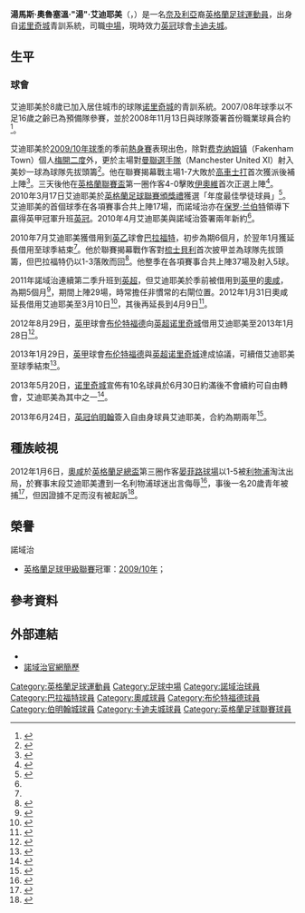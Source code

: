 {{noteTA|G1=足球|G2=FAcup|G3=EPL
|T=zh-hans:汤姆·阿德耶米; zh-hk:湯·艾迪耶美;
|1=zh-hans:汤姆; zh-hk:湯;
|2=zh-hans:阿德耶米; zh-hk:艾迪耶美;
|3=zh-hans:托马斯·奥卢塞温·"汤姆"·阿德耶米; zh-hk:湯馬斯·奧魯塞溫·"湯"·艾迪耶美;
|4=zh-hans:保罗·兰伯特; zh-hk:保羅·林拔;
}}
{{Infobox football biography 2
| playername          = 湯·艾迪耶美<br />''Tom Adeyemi''
| image               = [[File:Tom_Adeyemi_BCFC_2013.jpg|220px]]
| caption             = 
| fullname            = Thomas Oluseun Adeyemi
| dateofbirth         = {{birth date and age|1991|10|24|df=y}}
| cityofbirth         = [[諾里奇|諾里奇]]
| countryofbirth      = [[英格蘭|英格蘭]]
| height              = {{height|m=1.85}}
| position            = [[中場|中場]]
| currentclub         = [[卡迪夫城足球俱乐部|卡迪夫城]]
| clubnumber          = 18
| youthyears1         = 2000−2008
| youthclubs1         = [[诺里奇城足球俱乐部|诺里奇城]]
| years1              = 2008−2013
| clubs1              = [[诺里奇城足球俱乐部|诺里奇城]]
| caps1               = 11
| goals1              = 0
| years2              = 2010−2011 
| clubs2              = → [[布拉德福德城足球俱乐部|巴拉福特]] 
| caps2               = 34 
| goals2              = 5
| years3              = 2011−2012
| clubs3              = → [[奥尔德姆足球俱乐部|奧咸]] 
| caps3               = 36
| goals3              = 2
| years4              = 2012−2013
| clubs4              = → [[布伦特福德足球俱乐部|布伦特福德]] 
| caps4               = 30
| goals4              = 2
| years5              = 2013−2014
| clubs5              = [[伯明翰城足球俱乐部|伯明翰]]
| caps5               = 35
| goals5              = 1
| years6              = 2014−
| clubs6              = [[卡迪夫城足球俱乐部|卡迪夫城]]
| caps6               = 12
| goals6              = 1
| totalcaps           = 
| totalgoals          = 
| nationalyears1      = 
| nationalteam1       = 
| nationalcaps1       = 
| nationalgoals1      = 
| medaltemplates      = 
| club-update         = 2015年4月7日 (二) 08:14 (UTC)
| nationalteam-update = 
}}

'''湯馬斯·奧魯塞溫·"湯"·艾迪耶美'''（{{lang-en|'''Thomas Oluseun "Tom" Adeyemi'''}}，{{bd|1991年|10月24日|catIdx=Adeyemi, Tom}}）是一名[[奈及利亞|奈及利亞]]裔[[英格蘭|英格蘭]][[足球|足球]][[運動員|運動員]]，出身自[[诺里奇城足球俱乐部|诺里奇城]]青訓系統，司職[[中場|中場]]，現時效力[[英冠|英冠]]球會[[卡迪夫城足球俱乐部|卡迪夫城]]。

==生平==
===球會===
艾迪耶美於8歲已加入居住城市的球隊[[诺里奇城足球俱乐部|诺里奇城]]的青訓系統。2007/08年球季以不足16歲之齡已為預備隊參賽，並於2008年11月13日與球隊簽署首份職業球員合約<ref>{{cite news |language=en |url=http://www.canaries.co.uk/page/NewsDetails/0,,10355~1451114,00.html |title=ADEYEMI SIGNS PRO CONTRACT |publisher=[[诺里奇城足球俱乐部|''canaries.co.uk'']] |date=2008-11-13 |accessdate=2012-03-14 |deadurl=yes |archiveurl=https://web.archive.org/web/20120218140755/http://www.canaries.co.uk/page/NewsDetails/0,,10355~1451114,00.html |archivedate=2012年2月18日 |df= }}</ref>。

艾迪耶美於[[2009年至2010年英格蘭足球甲級聯賽|2009/10年球季]]的季前[[熱身賽|熱身賽]]表現出色，除對[[Fakenham_Town_F.C.|费克纳姆镇]]（Fakenham Town）個人[[梅開二度|梅開二度]]外，更於主場對[[曼徹斯特聯足球俱樂部|曼聯選手隊]]（Manchester United XI）射入美妙一球為球隊先拔頭籌<ref name="First Team Profiles">{{cite web |language=en |url=http://www.canaries.co.uk/page/ProfilesDetail/0,,10355~45814,00.html |title=First Team Profiles:Tom Adeyemi |publisher=[[诺里奇城足球俱乐部|''canaries.co.uk'']] |accessdate=2012-03-14 |deadurl=yes |archiveurl=https://web.archive.org/web/20120322121528/http://www.canaries.co.uk/page/ProfilesDetail/0,,10355~45814,00.html |archivedate=2012年3月22日 |df= }}</ref>。他在聯賽揭幕戰主場1-7大敗於[[科尔切斯特联足球俱乐部|高車士打]]首次獲派後補上陣<ref>{{cite news |language=en |url=http://news.bbc.co.uk/sport2/hi/football/eng_div_2/8186227.stm |title=Norwich 1-7 Colchester |publisher=''[[BBC_Sport|BBC Sport]]'' |date=2009-08-08 |accessdate=2012-03-14 |archive-date=2020-11-11 |archive-url=https://web.archive.org/web/20201111194817/http://news.bbc.co.uk/sport2/hi/football/eng_div_2/8186227.stm |dead-url=no }}</ref>。三天後他在[[英格蘭聯賽盃|英格蘭聯賽盃]]第一圈作客4-0擊敗[[约维尔足球俱乐部|伊奧維]]首次正選上陣<ref>{{cite news |language=en |url=http://news.bbc.co.uk/sport2/hi/football/league_cup/8190090.stm |title=Yeovil 0-4 Norwich |publisher=''[[BBC_Sport|BBC Sport]]'' |date=2009-08-11 |accessdate=2012-03-14 |archive-date=2020-05-03 |archive-url=https://web.archive.org/web/20200503032052/http://news.bbc.co.uk/sport2/hi/football/league_cup/8190090.stm |dead-url=no }}</ref>。2010年3月17日艾迪耶美於[[英格蘭足球聯賽頒獎禮#年度最佳學徒球員|英格蘭足球聯賽頒獎禮]]獲選「年度最佳學徒球員」<ref>{{cite news |language=en |url=http://www.canaries.co.uk/page/NewsDetails/0,,10355~1992492,00.html |title=ADEYEMI HONOURED AT LEAGUE AWARDS |publisher=[[诺里奇城足球俱乐部|''canaries.co.uk'']] |date=2010-03-17 |accessdate=2012-03-14 |deadurl=yes |archiveurl=https://web.archive.org/web/20120315232831/http://www.canaries.co.uk/page/NewsDetails/0,,10355~1992492,00.html |archivedate=2012年3月15日 |df= }}</ref>。艾迪耶美的首個球季在各項賽事合共上陣17場，而諾域治亦在[[保罗·兰伯特|保罗·兰伯特]]領導下贏得英甲冠軍升班[[英冠|英冠]]。2010年4月艾迪耶美與諾域治簽署兩年新約<ref name="First Team Profiles"/>。

2010年7月艾迪耶美獲借用到[[英乙|英乙]]球會[[布拉德福德城足球俱乐部|巴拉福特]]，初步為期6個月，於翌年1月獲延長借用至球季結束<ref name="First Team Profiles"/>。他於聯賽揭幕戰作客對[[谢斯伯利足球俱乐部|梳士貝利]]首次披甲並為球隊先拔頭籌，但巴拉福特仍以1-3落敗而回<ref>{{cite news |language=en |url=http://news.bbc.co.uk/sport2/hi/football/eng_div_3/8842794.stm |title=Shrewsbury 3-1 Bradford |publisher=''[[BBC_Sport|BBC Sport]]'' |date=2010-08-07 |accessdate=2012-03-14 |archive-date=2019-06-05 |archive-url=https://web.archive.org/web/20190605204720/http://news.bbc.co.uk/sport2/hi/football/eng_div_3/8842794.stm |dead-url=no }}</ref>。他整季在各項賽事合共上陣37場及射入5球。

2011年諾域治連續第二季升班到[[英超|英超]]，但艾迪耶美於季前被借用到[[英甲|英甲]]的[[奥尔德姆足球俱乐部|奧咸]]，為期5個月<ref>{{cite news |language=en |url=http://www.bbc.co.uk/sport/0/football/14740110 |title=Oldham Athletic swoop for Shefki Kuqi and Tom Adeyemi |publisher=''[[BBC_Sport|BBC Sport]]'' |date=2011-08-31 |accessdate=2012-03-14 |archive-date=2013-10-17 |archive-url=https://web.archive.org/web/20131017021030/http://www.bbc.co.uk/sport/0/football/14740110 |dead-url=no }}</ref>，期間上陣29場，時常擔任非慣常的右閘位置。2012年1月31日奧咸延長借用艾迪耶美至3月10日<ref>{{cite news |language=en |url=http://www.bbc.co.uk/sport/0/football/16824276 |title=Oldham Athletic prolong Tom Adeyemi loan from Norwich |publisher=''[[BBC_Sport|BBC Sport]]'' |date=2012-01-31 |accessdate=2012-03-14 |archive-date=2012-02-04 |archive-url=https://web.archive.org/web/20120204110914/http://www.bbc.co.uk/sport/0/football/16824276 |dead-url=no }}</ref>，其後再延長到4月9日<ref>{{cite news |language=en |url=http://www.canaries.co.uk/page/NewsDetails/0,,10355~2656953,00.html |title=ADEYEMI EXTENDS LATICS STAY |publisher=[[诺里奇城足球俱乐部|''canaries.co.uk'']] |date=2012-03-13 |accessdate=2012-03-14 |deadurl=yes |archiveurl=https://web.archive.org/web/20120315183524/http://www.canaries.co.uk/page/NewsDetails/0,,10355~2656953,00.html |archivedate=2012年3月15日 |df= }}</ref>。

2012年8月29日，[[英甲|英甲]]球會[[布伦特福德足球俱乐部|布伦特福德]]向[[英超|英超]][[诺里奇城足球俱乐部|诺里奇城]]借用艾迪耶美至2013年1月28日<ref>{{cite news |language=en |url=http://www.bbc.co.uk/sport/0/football/19410589 |title=Brentford sign Jake Bidwell and Tom Adeyemi on loan |publisher=''[[BBC_Sport|BBC Sport]]'' |date=2012-08-29 |accessdate=2013-06-01 |archive-date=2013-10-17 |archive-url=https://web.archive.org/web/20131017021028/http://www.bbc.co.uk/sport/0/football/19410589 |dead-url=no }}</ref>。

2013年1月29日，[[英甲|英甲]]球會[[布伦特福德足球俱乐部|布伦特福德]]與[[英超|英超]][[诺里奇城足球俱乐部|诺里奇城]]達成協議，可續借艾迪耶美至球季結朿<ref>{{cite news |language=en |url=http://www.brentfordfc.co.uk/news/article/adeyemi-loan-extended-29.01.13-626748.aspx |title=Tom to stay at Griffin Park for rest of season |publisher=''brentfordfc.co.uk'' |date=2013-01-29 |accessdate=2013-06-01 |archive-date=2017-02-18 |archive-url=https://web.archive.org/web/20170218063135/http://www.brentfordfc.co.uk/news/article/adeyemi-loan-extended-29.01.13-626748.aspx |dead-url=no }}</ref>。

2013年5月20日，[[诺里奇城足球俱乐部|诺里奇城]]宣佈有10名球員於6月30日約滿後不會續約可自由轉會，艾迪耶美為其中之一<ref>{{cite news |language=en |url=http://www.canaries.co.uk/news/article/released-players-20-may-13-829520.aspx |title=Out of contract on July 1 |work=''canaries.co.uk'' |date=May 20, 2013 |accessdate=June 1, 2013 |archive-url=https://web.archive.org/web/20130607060358/http://www.canaries.co.uk/news/article/released-players-20-may-13-829520.aspx |archive-date=2013-06-07 |dead-url=yes }}</ref>。

2013年6月24日，[[英冠|英冠]][[伯明翰城足球俱乐部|伯明翰]]簽入自由身球員艾迪耶美，合約為期兩年<ref>{{cite news |language=en |url=http://www.bbc.co.uk/sport/0/football/23032360 |title=Tom Adeyemi: Birmingham City sign Norwich City midfielder |work=''[[BBC_Sport|BBC Sport]]'' |date=June 24, 2013 |accessdate=October 7, 2013 |archive-date=2014-02-19 |archive-url=https://web.archive.org/web/20140219012811/http://www.bbc.co.uk/sport/0/football/23032360 |dead-url=no }}</ref>。

==種族岐視==
2012年1月6日，[[奥尔德姆足球俱乐部|奧咸]]於[[英格蘭足總盃|英格蘭足總盃]]第三圈作客[[晏菲路球場|晏菲路球場]]以1-5被[[利物浦足球俱乐部|利物浦]]淘汰出局，於賽事末段艾迪耶美遭到一名利物浦球迷出言侮辱<ref>{{cite news |language=en |url=http://www.bbc.co.uk/sport/0/football/16361616 |title=Liverpool 5-1 Oldham |publisher=''[[BBC_Sport|BBC Sport]]'' |date=2012-01-06 |accessdate=2012-03-14 |archive-date=2016-01-18 |archive-url=https://web.archive.org/web/20160118044832/http://www.bbc.co.uk/sport/0/football/16361616 |dead-url=no }}</ref>，事後一名20歲青年被捕<ref>{{cite news |language=en |url=http://www.bbc.co.uk/news/uk-england-merseyside-16462758 |title=Suspect in footballer Tom Adeyemi 'abuse' case bailed |publisher=[[BBC|''BBC News'']] |date=2012-01-08 |accessdate=2012-03-14 |archive-date=2019-09-19 |archive-url=https://web.archive.org/web/20190919094600/https://www.bbc.co.uk/news/uk-england-merseyside-16462758 |dead-url=no }}</ref>，但因證據不足而沒有被起訴<ref>{{cite news |language=en |url=http://www.bbc.co.uk/news/uk-england-merseyside-17343654 |title=No charges over footballer Tom Adeyemi 'racist abuse' case |publisher=[[BBC|''BBC News'']] |date=2012-03-12 |accessdate=2012-03-14 |archive-date=2020-11-12 |archive-url=https://web.archive.org/web/20201112001218/https://www.bbc.co.uk/news/uk-england-merseyside-17343654 |dead-url=no }}</ref>。

==榮譽==
;諾域治
* [[英格蘭足球甲級聯賽|英格蘭足球甲級聯賽]]冠軍：[[2009年至2010年英格蘭足球甲級聯賽|2009/10年]]；

==參考資料==
{{reflist}}

==外部連結==
*{{soccerbase|id=51261|name=湯·艾迪耶美}}
*[https://web.archive.org/web/20120322121528/http://www.canaries.co.uk/page/ProfilesDetail/0,,10355~45814,00.html 諾域治官網簡歷]

<!--{{卡迪夫城球員名單}}-->

{{DEFAULTSORT:Adeyemi, Tom}}
[[Category:英格蘭足球運動員|Category:英格蘭足球運動員]]
[[Category:足球中場|Category:足球中場]]
[[Category:諾域治球員|Category:諾域治球員]]
[[Category:巴拉福特球員|Category:巴拉福特球員]]
[[Category:奧咸球員|Category:奧咸球員]]
[[Category:布伦特福德球員|Category:布伦特福德球員]]
[[Category:伯明翰城球員|Category:伯明翰城球員]]
[[Category:卡迪夫城球員|Category:卡迪夫城球員]]
[[Category:英格蘭足球聯賽球員|Category:英格蘭足球聯賽球員]]
